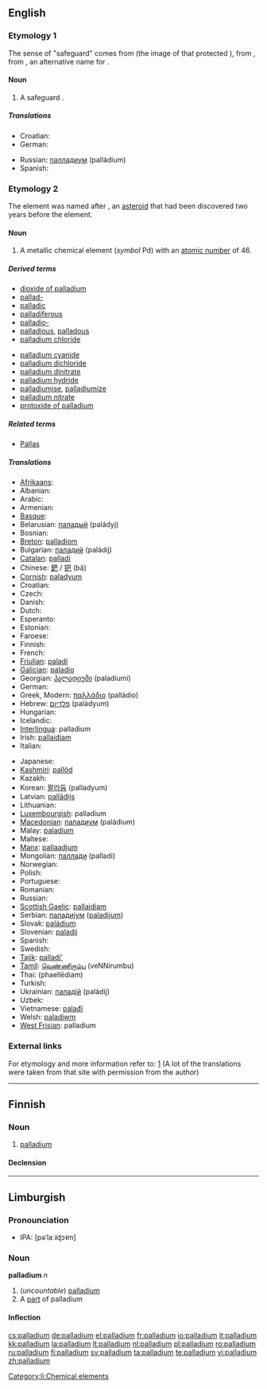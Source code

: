 {{wikipedia}}
{{also|Palladium}}
==English==

===Etymology 1===
The sense of "safeguard" comes from {{etyl|la}} {{term|Palladium|lang=la}} (the image of {{term|Pallas}} that protected {{term|Troy}}), from {{etyl|el}} {{term|sc=Grek|Παλλάδιον|lang=el}}, from {{term|sc=Grek|Πάλλας|lang=el}}, an alternative name for {{term|Athena}}.

====Noun====
{{en-noun|pl=palladia}}

# A safeguard {{i|from a statue of Athena that was believed to safeguard the ancient city of Troy}}.

=====Translations=====
{{trans-top|a safeguard}}
* Croatian: {{t-|hr|paladij|m}}
* German: {{t+|de|Schutz|m}}
{{trans-mid}}
* Russian: [[палладиум]] (palládium) {{m}}
* Spanish: {{t-|es|paladión|f}}
{{trans-bottom}}

===Etymology 2===
The element was named after {{term|w:Pallas|Pallas}}, an [[asteroid]] that had been discovered two years before the element.
{{elements|Pd|rhodium|Rh|silver|Ag}}

====Noun====
{{en-noun|-}}

# {{element}} A metallic chemical element (''symbol'' Pd) with an [[atomic number]] of 46.

=====Derived terms=====
{{top2}}
* [[dioxide of palladium]]
* [[pallad-]]
* [[palladic]]
* [[palladiferous]]
* [[palladio-]]
* [[palladious]], [[palladous]]
* [[palladium chloride]]
{{mid2}}
* [[palladium cyanide]]
* [[palladium dichloride]]
* [[palladium dinitrate]]
* [[palladium hydride]]
* [[palladiumise]], [[palladiumize]]
* [[palladium nitrate]]
* [[protoxide of palladium]]
{{bottom}}

=====Related terms=====
* [[Pallas]]

=====Translations=====
{{trans-top|element}}
* [[Afrikaans]]: {{t-|af|palladium|xs=Afrikaans}}
* Albanian: {{t|sq|palad|xs=Albanian}}
* Arabic: {{t-|ar|بلاديوم|m|tr=baládyum|sc=Arab}}
* Armenian: {{t-|hy|պալադիում|tr=paladium|sc=Hayeren|xs=Armenian}}
* [[Basque]]: {{t|eu|paladioa|xs=Basque}}
* Belarusian: [[паладый]] (paládyj) {{m}}
* Bosnian: {{t-|bs|paladij}}
* [[Breton]]: [[palladiom]]
* Bulgarian: [[паладий]] (paládij) {{m}}
* [[Catalan]]: [[palladi]]
* Chinese: [[鈀]] / [[钯]] (bǎ)
* [[Cornish]]: [[paladyum]]
* Croatian: {{t-|hr|paladij|m}}
* Czech: {{t+|cs|palladium}}
* Danish: {{t-|da|palladium}}
* Dutch: {{t+|nl|palladium|n}}
* Esperanto: {{t-|eo|paladio|xs=Esperanto}}
* Estonian: {{t-|et|pallaadium}}
* Faroese: {{t-|fo|palladium|xs=Faroese}}
* Finnish: {{t+|fi|palladium}}
* French: {{t+|fr|palladium|m}}
* [[Friulian]]: [[paladi]]
* [[Galician]]: [[paladio]]
* Georgian: [[პალადიუმი]] (paladiumi)
* German: {{t+|de|Palladium|n}}
* Greek, Modern: [[παλλάδιο]] (palládio) {{n}}
* Hebrew: [[פלדיום]] (paládyum)
* Hungarian: {{t+|hu|palládium}}
* Icelandic: {{t+|is|palladín}}
* [[Interlingua]]: palladium
* Irish: [[pallaidiam]]
* Italian: {{t+|it|palladio|m}}
{{trans-mid}}
* Japanese: {{t+|ja|パラジウム|tr=parajiumu|sc=Jpan}}
* [[Kashmiri]]: [[pallôd]]
* Kazakh: {{t-|kk|палладий|tr=palladiy|sc=Cyrl|xs=Kazakh}}
* Korean: [[팔라듐]] (palladyum)
* Latvian: [[pallādijs]]
* Lithuanian: {{t+|lt|paladis|xs=Lithuanian}}
* [[Luxembourgish]]: palladium
* [[Macedonian]]: [[паладиум]] (paládium) {{m}}
* Malay: [[paladium]]
* Maltese: {{t-|mt|palladju|xs=Maltese}}
* [[Manx]]: [[pallaadjum]]
* Mongolian: [[паллади]] (palladi)
* Norwegian: {{t-|no|palladium}}
* Polish: {{t+|pl|pallad|m}}
* Portuguese: {{t+|pt|paládio|m}}
* Romanian: {{t+|ro|paladiu|n}}
* Russian: {{t-|ru|палладий|m|tr=palládij|sc=Cyrl}}
* [[Scottish Gaelic]]: [[pallaidiam]]
* Serbian: [[паладиjум]] ([[paladijum]]) {{m}}
* Slovak: [[paládium]]
* Slovenian: [[paladij]]
* Spanish: {{t+|es|paladio|m}}
* Swedish: {{t+|sv|palladium}}
* [[Tajik]]: [[palladi']]
* [[Tamil]]: [[வெண்ணிரும்பு]] (veNNirumbu)
* Thai: {{Thai|[[แพลเลเดียม]]}} (phaellēdiam)
* Turkish: {{t+|tr|palladyum}}
* Ukrainian: [[паладiй]] (paládij) {{m}}
* Uzbek: {{t-|uz|палладий|tr=palladiy|sc=Cyrl|xs=Uzbek}}
* Vietnamese: [[palađi]]
* Welsh: [[paladiwm]]
* [[West Frisian]]: palladium
{{trans-bottom}}

===External links===
For etymology and more information refer to:
[http://elements.vanderkrogt.net/elem/pd.html]
(A lot of the translations were taken from that site with permission from the author)

----

==Finnish==
{{wikipedia|lang=fi}}

===Noun===
{{infl|fi|noun}}

# {{element|lang=fi}} [[#English|palladium]]

====Declension====
{{fi-decl-tuoli|palladium|||a|i|np=1}}

----

== Limburgish ==
=== Pronounciation ===
* IPA: [pəˈlaː˨ɖɔ˧m]

=== Noun ===
'''palladium''' ''n''
# (''uncountable'') [[palladium#English|palladium]] 
# A [[part]] of palladium

==== Inflection ====
{{li-noun-um|palladium}}

[[Category:li:Chemical elements]]

[[cs:palladium]]
[[de:palladium]]
[[el:palladium]]
[[fr:palladium]]
[[io:palladium]]
[[it:palladium]]
[[kk:palladium]]
[[la:palladium]]
[[lt:palladium]]
[[nl:palladium]]
[[pl:palladium]]
[[ro:palladium]]
[[ru:palladium]]
[[fi:palladium]]
[[sv:palladium]]
[[ta:palladium]]
[[te:palladium]]
[[vi:palladium]]
[[zh:palladium]]